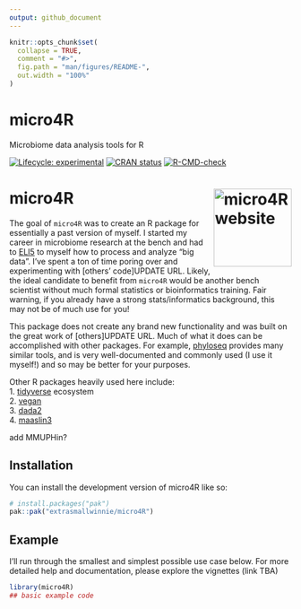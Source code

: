 ```yaml
---
output: github_document
---
```


<!-- README.md is generated from README.Rmd. Please edit that file -->

```r
knitr::opts_chunk$set(
  collapse = TRUE,
  comment = "#>",
  fig.path = "man/figures/README-",
  out.width = "100%"
)
```

# micro4R

Microbiome data analysis tools for R

<!-- badges: start -->
[![Lifecycle: experimental](https://img.shields.io/badge/lifecycle-experimental-orange.svg)](https://lifecycle.r-lib.org/articles/stages.html#experimental)
[![CRAN status](https://www.r-pkg.org/badges/version/micro4R)](https://CRAN.R-project.org/)
[![R-CMD-check](https://github.com/extrasmallwinnie/micro4R/actions/workflows/R-CMD-check.yaml/badge.svg)](https://github.com/extrasmallwinnie/micro4R/actions/workflows/R-CMD-check.yaml)
<!-- badges: end -->

# micro4R <a href="https://extrasmallwinnie.github.io/micro4R/"><img src="man/figures/logo.png" align="right" height="139" alt="micro4R website" /></a>

The goal of `micro4R` was to create an R package for essentially a past version of myself. I started my career in microbiome research at the bench and had to [ELI5](https://media0.giphy.com/media/v1.Y2lkPTc5MGI3NjExY3hrYzg1a2I2eGtuNWIwYTRqNDMzNGE0cWlkNGE5OXB4ZHV1YXY4dCZlcD12MV9pbnRlcm5hbF9naWZfYnlfaWQmY3Q9Zw/WsNbxuFkLi3IuGI9NU/giphy.gif) to myself how to process and analyze "big data". I've spent a ton of time poring over and experimenting with [others' code]UPDATE URL. Likely, the ideal candidate to benefit from `micro4R` would be another bench scientist without much formal statistics or bioinformatics training. Fair warning, if you already have a strong stats/informatics background, this may not be of much use for you!        

This package does not create any brand new functionality and was built on the great work of [others]UPDATE URL. Much of what it does can be accomplished with other packages. For example, [phyloseq](https://bioconductor.org/packages/release/bioc/html/phyloseq.html) provides many similar tools, and is very well-documented and commonly used (I use it myself!) and so may be better for your purposes.    
    
Other R packages heavily used here include:    
1. [tidyverse](https://tidyverse.tidyverse.org) ecosystem   
2. [vegan](https://cran.r-project.org/web/packages/vegan/index.html)   
3. [dada2](https://benjjneb.github.io/dada2/)   
4. [maaslin3](https://huttenhower.sph.harvard.edu/maaslin3/)

add MMUPHin?


## Installation

You can install the development version of micro4R like so:

``` r
# install.packages("pak")
pak::pak("extrasmallwinnie/micro4R")
```

## Example

I'll run through the smallest and simplest possible use case below. For more detailed help and documentation, please explore the vignettes (link TBA)

```r
library(micro4R)
## basic example code
```
